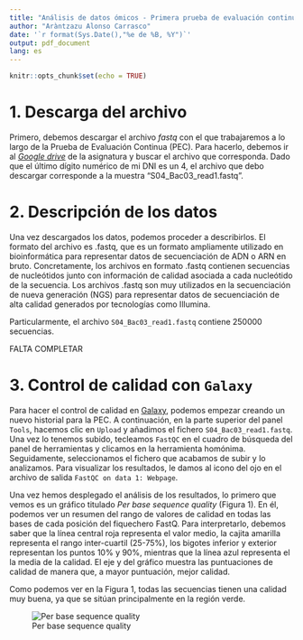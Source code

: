 ```yaml
---
title: "Análisis de datos ómicos - Primera prueba de evaluación continua"
author: "Aràntzazu Alonso Carrasco"
date: '`r format(Sys.Date(),"%e de %B, %Y")`'
output: pdf_document
lang: es
---
```


```r
knitr::opts_chunk$set(echo = TRUE)
```

# 1. Descarga del archivo

Primero, debemos descargar el archivo *fastq* con el que trabajaremos a lo largo de la Prueba de Evaluación Continua (PEC). Para hacerlo, debemos ir al [*Google drive*](https://drive.google.com/drive/u/2/folders/1hktAEI6vsxqFYuFKFidtzYoA-lCQ6eXE) de la asignatura y buscar el archivo que corresponda. Dado que el último dígito numérico de mi DNI es un 4, el archivo que debo descargar corresponde a la muestra "S04_Bac03_read1.fastq".

# 2. Descripción de los datos

Una vez descargados los datos, podemos proceder a describirlos. El formato del archivo es .fastq, que es un formato ampliamente utilizado en bioinformática para representar datos de secuenciación de ADN o ARN en bruto. Concretamente, los archivos en formato .fastq contienen secuencias de nucleótidos junto con información de calidad asociada a cada nucleótido de la secuencia. Los archivos .fastq son muy utilizados en la secuenciación de nueva generación (NGS) para representar datos de secuenciación de alta calidad generados por tecnologías como Illumina. 

Particularmente, el archivo `S04_Bac03_read1.fastq` contiene 250000 secuencias.

FALTA COMPLETAR

# 3. Control de calidad con `Galaxy`

Para hacer el control de calidad en [Galaxy](https://usegalaxy.eu/), podemos empezar creando un nuevo historial para la PEC. A continuación, en la parte superior del panel `Tools`, hacemos clic en `Upload` y añadimos el fichero `S04_Bac03_read1.fastq`. Una vez lo tenemos subido, tecleamos `FastQC` en el cuadro de búsqueda del panel de herramientas y clicamos en la herramienta homónima. Seguidamente, seleccionamos el fichero que acabamos de subir y lo analizamos. Para visualizar los resultados, le damos al icono del ojo en el archivo de salida `FastQC on data 1: Webpage`. 

Una vez hemos desplegado el análisis de los resultados, lo primero que vemos es un gráfico titulado *Per base sequence quality* (Figura 1). En él, podemos ver un resumen del rango de valores de calidad en todas las bases de cada posición del fiquechero FastQ. Para interpretarlo, debemos saber que la línea central roja representa el valor medio, la cajita amarilla representa el rango inter-cuartil (25-75%), los bigotes inferior y exterior representan los puntos 10% y 90%, mientras que la línea azul representa el la media de la calidad. El eje y del gráfico muestra las puntuaciones de calidad de manera que, a mayor puntuación, mejor calidad. 

Como podemos ver en la Figura 1, todas las secuencias tienen una calidad muy buena, ya que se sitúan principalmente en la región verde. 

![Per base sequence quality](per_base_sequence_quality.png)
